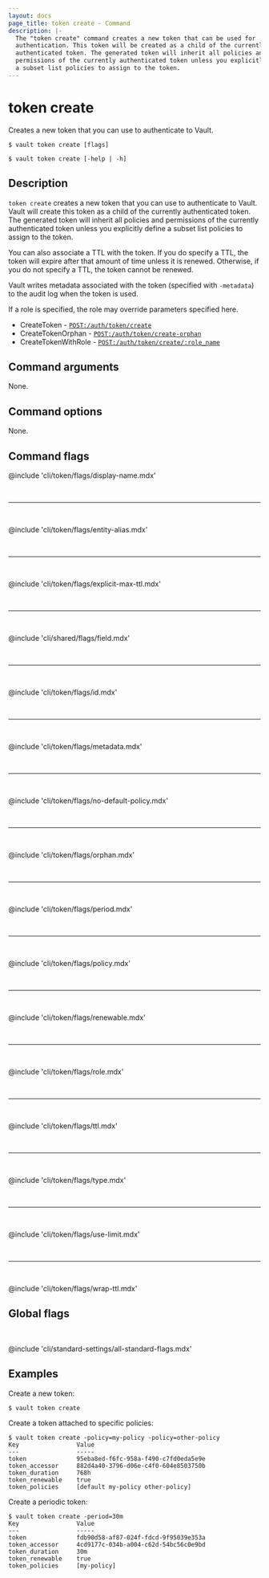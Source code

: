 ```yaml
---
layout: docs
page_title: token create - Command
description: |-
  The "token create" command creates a new token that can be used for
  authentication. This token will be created as a child of the currently
  authenticated token. The generated token will inherit all policies and
  permissions of the currently authenticated token unless you explicitly define
  a subset list policies to assign to the token.
---
```


# token create

Creates a new token that you can use to authenticate to Vault.

<CodeBlockConfig hideClipboard>

```shell-session
$ vault token create [flags]

$ vault token create [-help | -h]
```

</CodeBlockConfig>

## Description

`token create` creates a new token that you can use to authenticate to Vault. 
Vault will create this token as a child of the currently authenticated token. 
The generated token will inherit all policies and permissions of the currently 
authenticated token unless you explicitly define a subset list policies to 
assign to the token.

You can also associate a TTL with the token. If you do specify a TTL, the token 
will expire after that amount of time unless it is renewed. Otherwise, if you 
do not specify a TTL, the token cannot be renewed.

Vault writes metadata associated with the token (specified with `-metadata`) 
to the audit log when the token is used.

If a role is specified, the role may override parameters specified here.

<Tip title="Related API endpoints">

  - CreateToken - [`POST:/auth/token/create`](/vault/api-docs/auth/token#create-token)
  - CreateTokenOrphan - [`POST:/auth/token/create-orphan`](/vault/api-docs/auth/token#create-token)
  - CreateTokenWithRole - [`POST:/auth/token/create/:role_name`](/vault/api-docs/auth/token#create-token)

</Tip>


## Command arguments

None.

## Command options

None.

## Command flags

@include 'cli/token/flags/display-name.mdx'

<br /><hr /><br />

@include 'cli/token/flags/entity-alias.mdx'

<br /><hr /><br />

@include 'cli/token/flags/explicit-max-ttl.mdx' 

<br /><hr /><br />

@include 'cli/shared/flags/field.mdx'

<br /><hr /><br />

@include 'cli/token/flags/id.mdx' 

<br /><hr /><br />

@include 'cli/token/flags/metadata.mdx'

<br /><hr /><br />

@include 'cli/token/flags/no-default-policy.mdx'

<br /><hr /><br />

@include 'cli/token/flags/orphan.mdx'

<br /><hr /><br />

@include 'cli/token/flags/period.mdx'

<br /><hr /><br />

@include 'cli/token/flags/policy.mdx'

<br /><hr /><br />

@include 'cli/token/flags/renewable.mdx'

<br /><hr /><br />

@include 'cli/token/flags/role.mdx'

<br /><hr /><br />

@include 'cli/token/flags/ttl.mdx'

<br /><hr /><br />

@include 'cli/token/flags/type.mdx'

<br /><hr /><br />

@include 'cli/token/flags/use-limit.mdx'

<br /><hr /><br />

@include 'cli/token/flags/wrap-ttl.mdx'

## Global flags

<br />

@include 'cli/standard-settings/all-standard-flags.mdx'

## Examples

Create a new token:

```shell-session
$ vault token create
```

Create a token attached to specific policies:

```shell-session
$ vault token create -policy=my-policy -policy=other-policy
Key                Value
---                -----
token              95eba8ed-f6fc-958a-f490-c7fd0eda5e9e
token_accessor     882d4a40-3796-d06e-c4f0-604e8503750b
token_duration     768h
token_renewable    true
token_policies     [default my-policy other-policy]
```

Create a periodic token:

```shell-session
$ vault token create -period=30m
Key                Value
---                -----
token              fdb90d58-af87-024f-fdcd-9f95039e353a
token_accessor     4cd9177c-034b-a004-c62d-54bc56c0e9bd
token_duration     30m
token_renewable    true
token_policies     [my-policy]
```